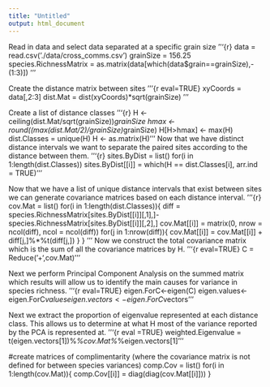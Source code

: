 ```yaml
---
title: "Untitled"
output: html_document
---
```


Read in data and select data separated at a specific grain size
'''{r}
data = read.csv('./data/cross_comms.csv')
grainSize = 156.25
species.RichnessMatrix = as.matrix(data[which(data$grain==grainSize),-(1:3)])
'''

Create the distance matrix between sites
'''{r eval=TRUE}
xyCoords = data[,2:3]
dist.Mat = dist(xyCoords)*sqrt(grainSize)
'''

Create a list of distance classes 
'''{r}
H <- ceiling(dist.Mat/sqrt(grainSize))*grainSize
hmax <- round((max(dist.Mat/2)/grainSize)*grainSize)
H[H>hmax] <- max(H)
dist.Classes = unique(H)
H <- as.matrix(H)
'''
Now that we have distinct distance intervals we want to separate the paired sites according to the distance between them.
'''{r}
sites.ByDist = list()
for(i in 1:length(dist.Classes))
    sites.ByDist[[i]] = which(H == dist.Classes[i], arr.ind = TRUE)
'''

Now that we have a list of unique distance intervals that exist between sites we can generate covariance matrices based on each distance interval.
'''{r}
cov.Mat = list()
for(i in 1:length(dist.Classes)){
    diff = species.RichnessMatrix[sites.ByDist[[i]][,1],]-species.RichnessMatrix[sites.ByDist[[i]][,2],]
    cov.Mat[[i]] = matrix(0, nrow = ncol(diff), ncol = ncol(diff))
    for(j in 1:nrow(diff)){
        cov.Mat[[i]] = cov.Mat[[i]] + diff[j,]%*%t(diff[j,])
    }
}
'''
Now we construct the total covariance matrix which is the sum of all the covariance matrices by H.
'''{r eval=TRUE}
C = Reduce('+',cov.Mat)
'''

Next we perform Principal Component Analysis on the summed matrix which results will allow us to identify the main causes for variance in species richness. 
'''{r eval=TRUE}
eigen.ForC<-eigen(C)
eigen.values<-eigen.ForC$values
eigen.vectors<-eigen.ForC$vectors
'''

Next we extract the proportion of eigenvalue represented at each distance class. This allows us to determine at what H most of the variance reported by the PCA is represented at. 
'''{r eval =TRUE}
weighted.Eigenvalue = t(eigen.vectors[1])%*%cov.Mat%*%eigen.vectors[1]
'''

#create matrices of complimentarity (where the covariance matrix is not defined for between species variances)
comp.Cov = list()
for(i in 1:length(cov.Mat)){
    comp.Cov[[i]] = diag(diag(cov.Mat[[i]]))
}